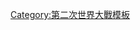 {{Campaign
|name=[[布達佩斯攻勢|匈牙利1944-1945]]
|raw_name=Campaignbox Hungary
|battles=[[德布勒森戰役|德布勒森]] &ndash; [[布達佩斯圍城戰|布達佩斯]] &ndash; [[巴拉頓湖戰役|巴拉頓湖]] &ndash; [[維也納攻勢|維也納]]
}}<noinclude>
[[Category:第二次世界大戰模板]]
</noinclude>